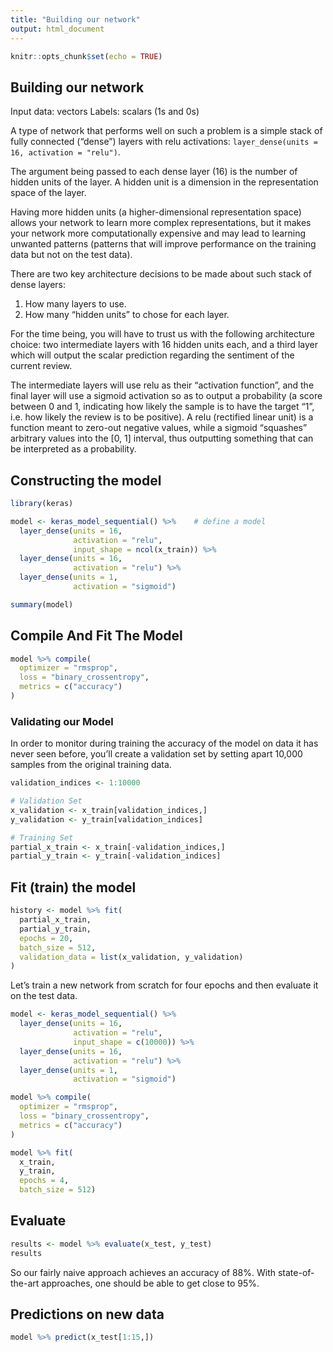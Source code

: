 ```yaml
---
title: "Building our network"
output: html_document
---
```


```r
knitr::opts_chunk$set(echo = TRUE)
```



## Building our network


Input data: vectors
Labels: scalars (1s and 0s)

A type of network that performs well on such a problem is a simple stack of fully connected (“dense”) layers with relu activations: `layer_dense(units = 16, activation = "relu")`.

The argument being passed to each dense layer (16) is the number of hidden units of the layer. A hidden unit is a dimension in the representation space of the layer. 

Having more hidden units (a higher-dimensional representation space) allows your network to learn more complex representations, but it makes your network more computationally expensive and may lead to learning unwanted patterns (patterns that will improve performance on the training data but not on the test data).

There are two key architecture decisions to be made about such stack of dense layers:

1) How many layers to use.
2) How many “hidden units” to chose for each layer.

For the time being, you will have to trust us with the following architecture choice: two intermediate layers with 16 hidden units each, and a third layer which will output the scalar prediction regarding the sentiment of the current review. 

The intermediate layers will use relu as their “activation function”, and the final layer will use a sigmoid activation so as to output a probability (a score between 0 and 1, indicating how likely the sample is to have the target “1”, i.e. how likely the review is to be positive). A relu (rectified linear unit) is a function meant to zero-out negative values, while a sigmoid “squashes” arbitrary values into the [0, 1] interval, thus outputting something that can be interpreted as a probability.

## Constructing the model



```r
library(keras)

model <- keras_model_sequential() %>%    # define a model
  layer_dense(units = 16,                   
              activation = "relu", 
              input_shape = ncol(x_train)) %>% 
  layer_dense(units = 16, 
              activation = "relu") %>% 
  layer_dense(units = 1, 
              activation = "sigmoid")


```
```r
summary(model)
```

## Compile And Fit The Model

```r
model %>% compile(
  optimizer = "rmsprop",
  loss = "binary_crossentropy",
  metrics = c("accuracy")
)
```

### Validating our Model

In order to monitor during training the accuracy of the model on data it has never seen before, you’ll create a validation set by setting apart 10,000 samples from the original training data.


```r
validation_indices <- 1:10000

# Validation Set
x_validation <- x_train[validation_indices,]
y_validation <- y_train[validation_indices]

# Training Set
partial_x_train <- x_train[-validation_indices,]
partial_y_train <- y_train[-validation_indices]
```

## Fit (train) the model

```r
history <- model %>% fit(
  partial_x_train, 
  partial_y_train, 
  epochs = 20, 
  batch_size = 512,
  validation_data = list(x_validation, y_validation)
)
```


Let’s train a new network from scratch for four epochs and then evaluate it on the test data.

```r

model <- keras_model_sequential() %>% 
  layer_dense(units = 16, 
              activation = "relu", 
              input_shape = c(10000)) %>% 
  layer_dense(units = 16, 
              activation = "relu") %>% 
  layer_dense(units = 1, 
              activation = "sigmoid")

model %>% compile(
  optimizer = "rmsprop",
  loss = "binary_crossentropy",
  metrics = c("accuracy")
)

model %>% fit(
  x_train, 
  y_train, 
  epochs = 4, 
  batch_size = 512)

```

## Evaluate

```r
results <- model %>% evaluate(x_test, y_test)
results
```

So our fairly naive approach achieves an accuracy of 88%. With state-of-the-art approaches, one should be able to get close to 95%.


## Predictions on new data

```r
model %>% predict(x_test[1:15,])
```


